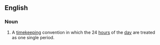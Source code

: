 {{wikipedia}}
==English==
===Noun===
{{en-noun|-}}
#A [[timekeeping]] convention in which the 24 [[hour]]s of the [[day]] are treated as one single period. 

{{see|12-hour clock}}